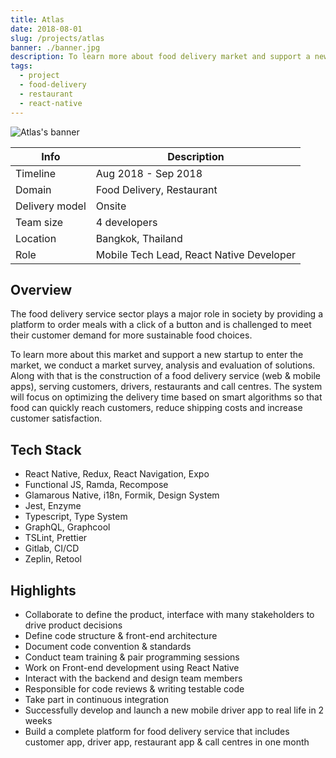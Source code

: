 ```yaml
---
title: Atlas
date: 2018-08-01
slug: /projects/atlas
banner: ./banner.jpg
description: To learn more about food delivery market and support a new startup to enter the market, we conduct a market survey, analysis and evaluation of solutions. Along with that is the construction of a food delivery service (web & mobile apps).
tags:
  - project
  - food-delivery
  - restaurant
  - react-native
---
```


![Atlas's banner](./banner.jpg)

| Info           | Description                              |
| -------------- | ---------------------------------------- |
| Timeline       | Aug 2018 - Sep 2018                      |
| Domain         | Food Delivery, Restaurant                |
| Delivery model | Onsite                                   |
| Team size      | 4 developers                             |
| Location       | Bangkok, Thailand                        |
| Role           | Mobile Tech Lead, React Native Developer |

## Overview

The food delivery service sector plays a major role in society by providing a platform to order meals with a click of a button and is challenged to meet their customer demand for more sustainable food choices.

To learn more about this market and support a new startup to enter the market, we conduct a market survey, analysis and evaluation of solutions. Along with that is the construction of a food delivery service (web & mobile apps), serving customers, drivers, restaurants and call centres. The system will focus on optimizing the delivery time based on smart algorithms so that food can quickly reach customers, reduce shipping costs and increase customer satisfaction.

## Tech Stack

- React Native, Redux, React Navigation, Expo
- Functional JS, Ramda, Recompose
- Glamarous Native, i18n, Formik, Design System
- Jest, Enzyme
- Typescript, Type System
- GraphQL, Graphcool
- TSLint, Prettier
- Gitlab, CI/CD
- Zeplin, Retool

## Highlights

- Collaborate to define the product, interface with many stakeholders to drive product decisions
- Define code structure & front-end architecture
- Document code convention & standards
- Conduct team training & pair programming sessions
- Work on Front-end development using React Native
- Interact with the backend and design team members
- Responsible for code reviews & writing testable code
- Take part in continuous integration
- Successfully develop and launch a new mobile driver app to real life in 2 weeks
- Build a complete platform for food delivery service that includes customer app, driver app, restaurant app & call centres in one month
